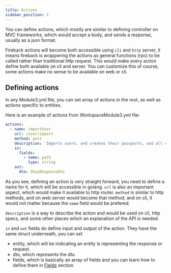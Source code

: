 ```yaml
---
title: Actions
sidebar_position: 7
---
```


You can define actions, which mostly are similar to defining controller
on MVC frameworks, which would accept a body, and sends a response, usually
as a json format.

Fireback actions will become both accessible using `cli` and `http` server, it means
fireback is wrappering the actions as general functions (rpc) to be called rather than
traditional http request. This would make every action define both available on cli
and server. You can customize this of course, some actions make no sense to be available
on web or cli.

## Defining actions

In any Module3.yml file, you can set array of actions in the root, as well as actions specific to entities.

Here is an example of actions from WorkspaceModule3.yml file:

```yaml
actions:
  - name: importUser
    url: /user/import
    method: post
    description: 'Imports users, and creates their passports, and all details'
    in:
      fields:
        - name: path
          type: string
    out:
      dto: OkayResponseDto
```

As you see, defining an action is very straight forward, you need to define a name for it, which will be accessible
in golang. `url` is also an important aspect, which would make it available to http router. `method` is similar
to http methods, and on web server would become that method, and on cli, it would not matter because the `name`
field would be prefered.

`description` is a way to describe the action and would be used on cli, http specs, and some other places which
an explanation of the API is needed.

`in` and `out` fields do define input and output of the action. They have the same struct underneath, you can set

* entity, which will be indicating an entity is representing the response or request.
* dto, which represents the dto. 
* fields, which is basically an array of fields and you can learn how to define them in 
[Fields](./fields.md) section.